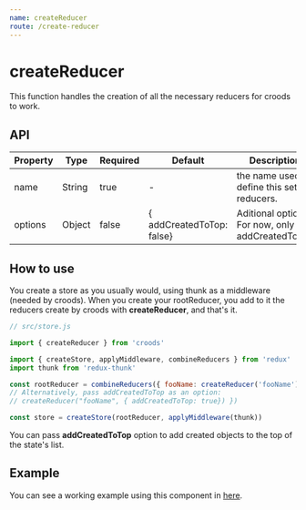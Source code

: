 ```yaml
---
name: createReducer
route: /create-reducer
---
```


# createReducer

This function handles the creation of all the necessary reducers for croods to work.

## API

| Property | Type   | Required | Default                   | Description                                      |
| -------- | ------ | -------- | ------------------------- | ------------------------------------------------ |
| name     | String | true     | -                         | the name used to define this set of reducers.    |
| options  | Object | false    | { addCreatedToTop: false} | Aditional options. For now, only addCreatedToTop |

## How to use

You create a store as you usually would, using thunk as a middleware (needed by croods).
When you create your rootReducer, you add to it the reducers create by croods with **createReducer**, and that's it.

```javascript
// src/store.js

import { createReducer } from 'croods'

import { createStore, applyMiddleware, combineReducers } from 'redux'
import thunk from 'redux-thunk'

const rootReducer = combineReducers({ fooName: createReducer('fooName') })
// Alternatively, pass addCreatedToTop as an option:
// createReducer("fooName", { addCreatedToTop: true}) })

const store = createStore(rootReducer, applyMiddleware(thunk))
```

You can pass **addCreatedToTop** option to add created objects to the top of the state's list.

## Example

You can see a working example using this component in [here](https://github.com/SeasonedSoftware/croods/blob/master/example/src/App.js).
